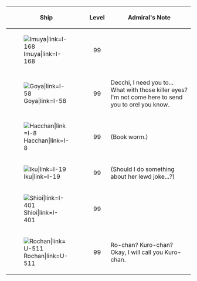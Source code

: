 {| class="wikitable"
! style="text-align:center;" |Ship
! style="text-align:center;" |Level
! style="text-align:center; width: 80%;" |Admiral's Note
|-
|[[File:I-168 kai card.jpg|Imuya|link=I-168]]
| style="text-align:center;" |99
|
|-
|[[File:I-58 kai card.jpg|Goya|link=I-58]]
| style="text-align:center;" |99
|Decchi, I need you to... What with those killer eyes? I'm not come here to send you to orel you know.
|-
|[[File:I-8 kai card.jpg|Hacchan|link=I-8]]
| style="text-align:center;" |99
|(Book worm.)
|-
|[[File:I-19 kai card.jpg|Iku|link=I-19]]
| style="text-align:center;" |99
|(Should I do something about her lewd joke...?)
|-
|[[File:I-401 kai card.jpg|Shioi|link=I-401]]
| style="text-align:center;" |99
|
|-
|[[File:Ro-500 card.png|Rochan|link=U-511]]
| style="text-align:center;" |99
|Ro-chan? Kuro-chan? Okay, I will call you Kuro-chan.
|}